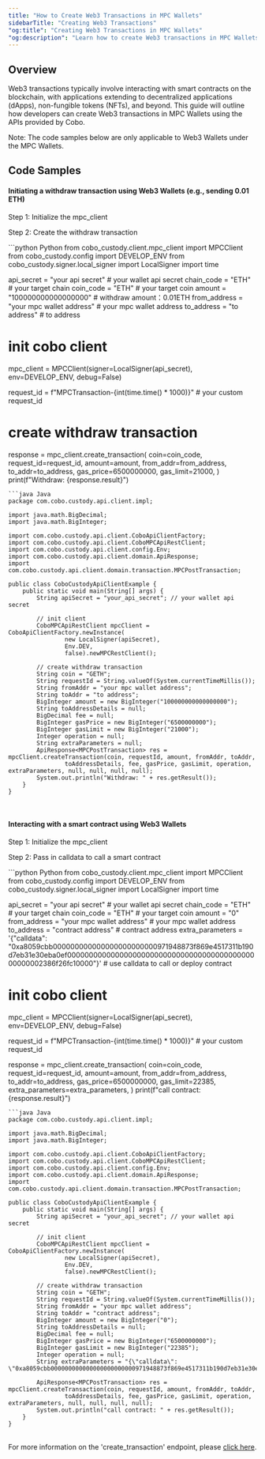 ```yaml
---
title: "How to Create Web3 Transactions in MPC Wallets"
sidebarTitle: "Creating Web3 Transactions"
"og:title": "Creating Web3 Transactions in MPC Wallets"
"og:description": "Learn how to create Web3 transactions in MPC Wallets using Cobo APIs."
---
```

## Overview

Web3 transactions typically involve interacting with smart contracts on the blockchain, with applications extending to decentralized applications (dApps), non-fungible tokens (NFTs), and beyond. This guide will outline how developers can create Web3 transactions in MPC Wallets using the APIs provided by Cobo.

Note: The code samples below are only applicable to Web3 Wallets under the MPC Wallets.

## Code Samples

#### Initiating a withdraw transaction using Web3 Wallets (e.g., sending 0.01 ETH)


Step 1: Initialize the mpc_client

Step 2: Create the withdraw transaction

<CodeGroup>
```python Python
from cobo_custody.client.mpc_client import MPCClient
from cobo_custody.config import DEVELOP_ENV
from cobo_custody.signer.local_signer import LocalSigner
import time

api_secret = "your api secret"  # your wallet api secret
chain_code = "ETH"  # your target chain
coin_code = "ETH"  # your target coin
amount = "100000000000000000"  # withdraw amount：0.01ETH
from_address = "your mpc wallet address"  # your mpc wallet address
to_address = "to address"  # to address

# init cobo client
mpc_client = MPCClient(signer=LocalSigner(api_secret), env=DEVELOP_ENV, debug=False)

request_id = f"MPCTransaction-{int(time.time() * 1000)}" # your custom request_id
# create withdraw transaction
response = mpc_client.create_transaction(
   coin=coin_code,
   request_id=request_id,
   amount=amount,
   from_addr=from_address,
   to_addr=to_address,
   gas_price=6500000000,
   gas_limit=21000,
)
print(f"Withdraw: {response.result}")
```
```java Java
package com.cobo.custody.api.client.impl;

import java.math.BigDecimal;
import java.math.BigInteger;

import com.cobo.custody.api.client.CoboApiClientFactory;
import com.cobo.custody.api.client.CoboMPCApiRestClient;
import com.cobo.custody.api.client.config.Env;
import com.cobo.custody.api.client.domain.ApiResponse;
import com.cobo.custody.api.client.domain.transaction.MPCPostTransaction;

public class CobоCustodyApiClientExample {
    public static void main(String[] args) {
        String apiSecret = "your_api_secret"; // your wallet api secret

        // init client
        CoboMPCApiRestClient mpcClient = CoboApiClientFactory.newInstance(
                new LocalSigner(apiSecret),
                Env.DEV,
                false).newMPCRestClient();

        // create withdraw transaction
        String coin = "GETH";
        String requestId = String.valueOf(System.currentTimeMillis());
        String fromAddr = "your mpc wallet address";
        String toAddr = "to address";
        BigInteger amount = new BigInteger("100000000000000000");
        String toAddressDetails = null;
        BigDecimal fee = null;
        BigInteger gasPrice = new BigInteger("6500000000");
        BigInteger gasLimit = new BigInteger("21000");
        Integer operation = null;
        String extraParameters = null;
        ApiResponse<MPCPostTransaction> res = mpcClient.createTransaction(coin, requestId, amount, fromAddr, toAddr,
                toAddressDetails, fee, gasPrice, gasLimit, operation, extraParameters, null, null, null, null);
        System.out.println("Withdraw: " + res.getResult());
    }
}
```
</CodeGroup><br />
#### Interacting with a smart contract using Web3 Wallets

Step 1: Initialize the mpc_client

Step 2: Pass in calldata to call a smart contract

<CodeGroup>
```python Python
from cobo_custody.client.mpc_client import MPCClient
from cobo_custody.config import DEVELOP_ENV
from cobo_custody.signer.local_signer import LocalSigner
import time

api_secret = "your api secret"  # your wallet api secret
chain_code = "ETH"  # your target chain
coin_code = "ETH"  # your target coin
amount = "0"
from_address = "your mpc wallet address"  # your mpc wallet address
to_address = "contract address"  # contract address
extra_parameters = '{"calldata": "0xa8059cbb000000000000000000000000971948873f869e4517311b190d7eb31e30eba0ef000000000000000000000000000000000000000000000000002386f26fc10000"}' # use calldata to call or deploy contract

# init cobo client
mpc_client = MPCClient(signer=LocalSigner(api_secret), env=DEVELOP_ENV, debug=False)

request_id = f"MPCTransaction-{int(time.time() * 1000)}" # your custom request_id

response = mpc_client.create_transaction(
   coin=coin_code,
   request_id=request_id,
   amount=amount,
   from_addr=from_address,
   to_addr=to_address,
   gas_price=6500000000,
   gas_limit=22385,
   extra_parameters=extra_parameters,
)
print(f"call contract: {response.result}")
```
```java Java
package com.cobo.custody.api.client.impl;

import java.math.BigDecimal;
import java.math.BigInteger;

import com.cobo.custody.api.client.CoboApiClientFactory;
import com.cobo.custody.api.client.CoboMPCApiRestClient;
import com.cobo.custody.api.client.config.Env;
import com.cobo.custody.api.client.domain.ApiResponse;
import com.cobo.custody.api.client.domain.transaction.MPCPostTransaction;

public class CobоCustodyApiClientExample {
    public static void main(String[] args) {
        String apiSecret = "your_api_secret"; // your wallet api secret

        // init client
        CoboMPCApiRestClient mpcClient = CoboApiClientFactory.newInstance(
                new LocalSigner(apiSecret),
                Env.DEV,
                false).newMPCRestClient();

        // create withdraw transaction
        String coin = "GETH";
        String requestId = String.valueOf(System.currentTimeMillis());
        String fromAddr = "your mpc wallet address";
        String toAddr = "contract address";
        BigInteger amount = new BigInteger("0");
        String toAddressDetails = null;
        BigDecimal fee = null;
        BigInteger gasPrice = new BigInteger("6500000000");
        BigInteger gasLimit = new BigInteger("22385");
        Integer operation = null;
        String extraParameters = "{\"calldata\": \"0xa8059cbb000000000000000000000000971948873f869e4517311b190d7eb31e30eba0ef000000000000000000000000000000000000000000000000002386f26fc10000\"}"

        ApiResponse<MPCPostTransaction> res = mpcClient.createTransaction(coin, requestId, amount, fromAddr, toAddr,
                toAddressDetails, fee, gasPrice, gasLimit, operation, extraParameters, null, null, null, null);
        System.out.println("call contract: " + res.getResult());
    }
}
```
</CodeGroup><br />
For more information on the 'create_transaction' endpoint, please [click here](/api-references/mpc-wallet/mpc_create_transaction).
